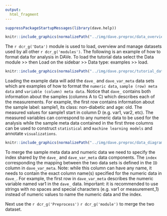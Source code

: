```yaml
---
output: 
  html_fragment
---
```


```r

suppressPackageStartupMessages(library(dave.help))

```


<div class='bordered'>
```r
knitr::include_graphics(normalizePath("../img/dave.preproc/data_overview.png"))
```
</div>


The `r dcr_g('Data')` module is used to load, overview and manage datasets used by all other `r dcr_g('modules')`. The following is an example of how to format data for analysis in DAVe. To load the tutorial data select the Data module >> then Load on the sidebar >> Data type: examples >> load. 


<div class='bordered'>
```r
knitr::include_graphics(normalizePath("../img/dave.preproc/tutorial_data.png"))
```
</div>


Loading the example data will add the `dave_` and `dave_var_meta` data sets which are examples of how to format the `numeric data`, `sample (row) meta data` and `variable (column) meta data`. Notice that `dave_` contains both information about the samples (columns A to C) which describes each of the measurements. For example, the first row contains information about the sample label: sample1, its class: non-diabetic and age: old. The measured values for sample1 start in column D (e.g. var1, var2, etc). The measured variables can correspond to any numeric data to be used for the analysis while the sample meta data contained in the first three columns can be used to construct `statistical` and `machine learning models` and annotate `visualizations`. 

<div class='bordered'>
```r
knitr::include_graphics(normalizePath("../img/dave.preproc/data_diagram2.png"))
```
</div>

To merge the sample meta data and numeric data we need to specify the index shared by the `dave_` and `dave_var_meta` data components. The `index` corresponding the mapping between the two data sets is defined in the `ID` column in `dave_var_meta`. Note: while this column can have any name, it needs to contain the exact column name(s) specified for the numeric data in `dave_`. For example, the first row in `dave_var_meta` describes the numeric variable named var1 in the `dave_` data. Important: it is recommended to use strings with no spaces and special characters (e.g. var1 or measurement_1) instead of numeric values to name the numeric data and the index. 

Next use the `r dcr_g('Preprocess')` `r dcr_g('module')` to merge the two dataset.

